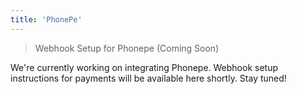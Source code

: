 ```yaml
---
title: 'PhonePe'
---
```


> Webhook Setup for Phonepe (Coming Soon)

We're currently working on integrating Phonepe. Webhook setup instructions for payments will be available here shortly. Stay tuned!
